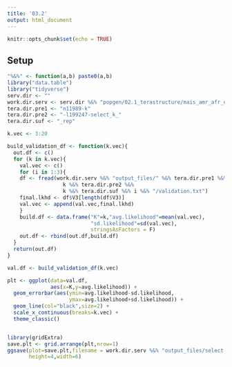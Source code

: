 ```yaml
---
title: '03.2'
output: html_document
---
```


```r
knitr::opts_chunk$set(echo = TRUE)
```

## Setup 

```r
"%&%" <- function(a,b) paste0(a,b)
library("data.table")
library("tidyverse")
serv.dir <- ""
work.dir.serv <- serv.dir %&% "popgen/02.1_terastructure/mais_amr_afr_eur_mcps10k/"
tera.dir.pre1 <- "n11989-k"
tera.dir.pre2 <- "-l199247-select_k_"
tera.dir.suf <- "_rep"
```


```r
k.vec <- 3:20 
```

```r
build_validation_df <- function(k.vec){
  out.df <- c()
  for (k in k.vec){
    val.vec <- c() 
    for (i in 1:3){
    df <- fread(work.dir.serv %&% "output_files/" %&% tera.dir.pre1 %&% 
                  k %&% tera.dir.pre2 %&% 
                  k %&% tera.dir.suf %&% i %&% "/validation.txt")
    final.lkhd <- df$V3[length(df$V3)]
    val.vec <- append(val.vec,final.lkhd)
    }
    build.df <- data.frame("K"=k,"avg.likelihood"=mean(val.vec),
                           "sd.likelihood"=sd(val.vec),
                           stringsAsFactors = F)
    out.df <- rbind(out.df,build.df)
  }
  return(out.df)
}
```

```r

val.df <- build_validation_df(k.vec)

```

```r

plt <- ggplot(data=val.df,
              aes(x=K,y=avg.likelihood)) + 
  geom_errorbar(aes(ymin=avg.likelihood-sd.likelihood,
                    ymax=avg.likelihood+sd.likelihood)) + 
  geom_line(col="black",size=2) + 
  scale_x_continuous(breaks=k.vec) + 
  theme_classic()



```

```r
library(gridExtra)
save.plt <- grid.arrange(plt,nrow=1)
ggsave(plot=save.plt,filename = work.dir.serv %&% "output_files/select-k.png",
       height=4,width=6)
```



